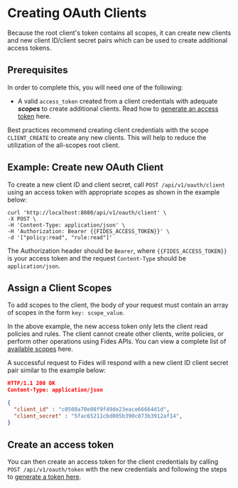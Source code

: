 
# Creating OAuth Clients

Because the root client's token contains all scopes, it can create new clients and new client ID/client secret pairs which can be used to create additional access tokens.


## Prerequisites

In order to complete this, you will need one of the following:

* A valid `access_token` created from a client credentials with adequate _**scopes**_ to create additional clients. Read how to [generate an access token](generating-tokens) here.

<Callout>Best practices recommend creating client credentials with the scope `CLIENT_CREATE` to create any new clients. This will help to reduce the utilization of the all-scopes root client.</Callout>

## Example: Create new OAuth Client
To create a new client ID and client secret, call `POST /api/v1/oauth/client` using an access token with appropriate scopes as shown in the example below:

```console filename="POST /api/v1/oauth/client"
curl 'http://localhost:8080/api/v1/oauth/client' \
-X POST \
-H 'Content-Type: application/json' \
-H 'Authorization: Bearer {{FIDES_ACCESS_TOKEN}}' \
-d '["policy:read", "rule:read"]'
```

The Authorization header should be `Bearer`, where `{{FIDES_ACCESS_TOKEN}}` is your access token and the request `Content-Type` should be `application/json`.


## Assign a Client Scopes

To add scopes to the client, the body of your request must contain an array of scopes in the form `key: scope_value`.

In the above example, the new access token only lets the client read policies and rules. The client cannot create other clients, write policies, or perform other operations using Fides APIs. 
You can view a complete list of [available scopes](#LINK) here.

A successful request to Fides will respond with a new client ID client secret pair similar to the example below:

```json filename="New OAuth Client Response"
HTTP/1.1 200 OK
Content-Type: application/json

{
  "client_id" : "c0508a70e08f9f49de23eace66664d1d",
  "client_secret" : "5fac65211cbd005b390c073b3912af14",
}
```
## Create an access token

You can then create an access token for the client credentials by calling `POST /api/v1/oauth/token` with the new credentials and following the steps to [generate a token here](generating-tokens).
